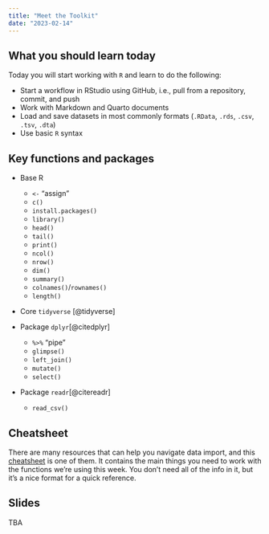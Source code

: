 ```yaml
---
title: "Meet the Toolkit"
date: "2023-02-14"
---
```


## What you should learn today

Today you will start working with `R` and learn to do the following:

-   Start a workflow in RStudio using GitHub, i.e., pull from a repository, commit, and push
-   Work with Markdown and Quarto documents
-   Load and save datasets in most commonly formats (`.RData`, `.rds`, `.csv`, `.tsv`, `.dta`)
-   Use basic `R` syntax

## Key functions and packages

-   Base R

    -   `<-` "assign"
    -   `c()`
    -   `install.packages()`
    -   `library()`
    -   `head()`
    -   `tail()`
    -   `print()`
    -   `ncol()`
    -   `nrow()`
    -   `dim()`
    -   `summary()`
    -   `colnames()`/`rownames()`
    -   `length()`

-   Core `tidyverse` [@tidyverse]

-   Package `dplyr`[@citedplyr]

    -   `%>%` "pipe"
    -   `glimpse()`
    -   `left_join()`
    -   `mutate()`
    -   `select()`

-   Package `readr`[@citereadr]

    -   `read_csv()`

## Cheatsheet

There are many resources that can help you navigate data import, and this [cheatsheet](https://posit.co/wp-content/uploads/2022/10/data-import.pdf) is one of them. It contains the main things you need to work with the functions we're using this week. You don't need all of the info in it, but it's a nice format for a quick reference.

## Slides

TBA
